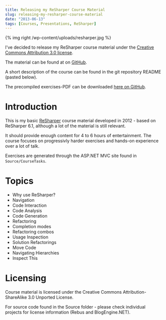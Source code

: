 ```yaml
---
title: Releasing my ReSharper Course Material
slug: releasing-my-resharper-course-material
date: "2013-06-13"
tags: [Courses, Presentations, ReSharper]
---
```


{% img right /wp-content/uploads/resharper.jpg %}

I've decided to release my ReSharper course material under the [Creative Commons Attribution 3.0 license](http://creativecommons.org/licenses/by/3.0/).

The material can be found at on [GitHub](http://github.com/rasmuskl/ReSharperCourse).

A short description of the course can be found in the git repository README (pasted below).

The precompiled exercises-PDF can be downloaded [here on GitHub](https://github.com/rasmuskl/ReSharperCourse/raw/master/Source/ReSharper%20Exercises.pdf).

# Introduction

This is my basic [ReSharper](http://www.jetbrains.com/resharper/) course material developed in 2012 - based on ReSharper 6.1, although a lot of the material is still relevant. 

It should provide enough content for 4 to 6 hours of entertainment. The course focuses on progressivly harder exercises and hands-on experience over a lot of talk.

Exercises are generated through the ASP.NET MVC site found in `Source/CourseTasks`.

# Topics

- Why use ReSharper?
- Navigation 
- Code Interaction
- Code Analysis
- Code Generation
- Refactoring
- Completion modes
- Refactoring combos
- Usage Inspection
- Solution Refactorings
- Move Code
- Navigating Hierarchies
- Inspect This

# Licensing

Course material is licensed under the Creative Commons Attribution-ShareAlike 3.0 Unported License.

For source code found in the Source folder - please check individual projects for license information (Rebus and BlogEngine.NET).
